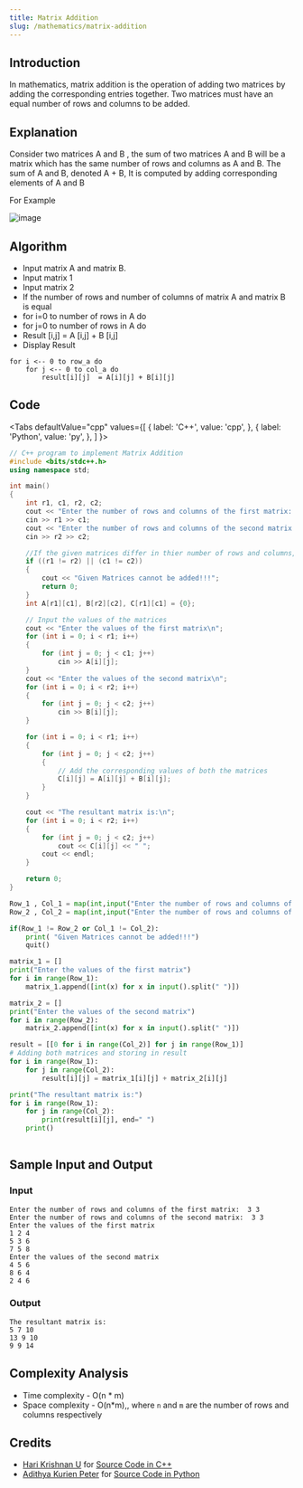 ```yaml
---
title: Matrix Addition
slug: /mathematics/matrix-addition
---
```

## Introduction

In mathematics, matrix addition is the operation of adding two matrices by adding the corresponding entries together. Two matrices must have an equal number of rows and columns to be added.

## Explanation

Consider two matrices A and B , the sum of two matrices A and B will be a matrix which has the same number of rows and columns as A and B. The sum of A and B, denoted A + B, It is computed by adding corresponding elements of A and B
 
For Example 

![image](https://i.postimg.cc/Jn8yyrzg/image.png)

## Algorithm

- Input matrix A and matrix B.<br/>
- Input matrix 1 <br/>
- Input matrix 2 <br/>
- If the number of rows and number of columns of matrix A and matrix B is equal<br/>
- for i=0 to number of rows in A do<br/>
- for j=0 to number of rows in A do<br/> 
- Result [i,j] =  A [i,j] + B [i,j]<br/>
- Display Result

```
for i <-- 0 to row_a do
    for j <-- 0 to col_a do
        result[i][j]  = A[i][j] + B[i][j]
```

## Code


<Tabs
  defaultValue="cpp"
  values={[
    { label: 'C++', value: 'cpp', },
    { label: 'Python', value: 'py', },
  ]
}>

<TabItem value="cpp">

```cpp
// C++ program to implement Matrix Addition
#include <bits/stdc++.h>
using namespace std;

int main()
{
    int r1, c1, r2, c2;
    cout << "Enter the number of rows and columns of the first matrix:  ";
    cin >> r1 >> c1;
    cout << "Enter the number of rows and columns of the second matrix: ";
    cin >> r2 >> c2;

    //If the given matrices differ in thier number of rows and columns, they cannot be added
    if ((r1 != r2) || (c1 != c2))
    {
        cout << "Given Matrices cannot be added!!!";
        return 0;
    }
    int A[r1][c1], B[r2][c2], C[r1][c1] = {0};

    // Input the values of the matrices
    cout << "Enter the values of the first matrix\n";
    for (int i = 0; i < r1; i++)
    {
        for (int j = 0; j < c1; j++)
            cin >> A[i][j];
    }
    cout << "Enter the values of the second matrix\n";
    for (int i = 0; i < r2; i++)
    {
        for (int j = 0; j < c2; j++)
            cin >> B[i][j];
    }

    for (int i = 0; i < r1; i++)
    {
        for (int j = 0; j < c2; j++)
        {
            // Add the corresponding values of both the matrices
            C[i][j] = A[i][j] + B[i][j];
        }
    }

    cout << "The resultant matrix is:\n";
    for (int i = 0; i < r2; i++)
    {
        for (int j = 0; j < c2; j++)
            cout << C[i][j] << " ";
        cout << endl;
    }

    return 0;
}
```

</TabItem>
<TabItem value="py">

```python
Row_1 , Col_1 = map(int,input("Enter the number of rows and columns of the first matrix:  ").split(" "))
Row_2 , Col_2 = map(int,input("Enter the number of rows and columns of the second matrix:  ").split(" "))

if(Row_1 != Row_2 or Col_1 != Col_2):
    print( "Given Matrices cannot be added!!!")
    quit()

matrix_1 = []
print("Enter the values of the first matrix")
for i in range(Row_1):
    matrix_1.append([int(x) for x in input().split(" ")])

matrix_2 = []
print("Enter the values of the second matrix")
for i in range(Row_2):
    matrix_2.append([int(x) for x in input().split(" ")])

result = [[0 for i in range(Col_2)] for j in range(Row_1)]
# Adding both matrices and storing in result
for i in range(Row_1):
    for j in range(Col_2):
        result[i][j] = matrix_1[i][j] + matrix_2[i][j]

print("The resultant matrix is:")
for i in range(Row_1):
    for j in range(Col_2):
        print(result[i][j], end=" ")
    print()
    
```

</TabItem>
</Tabs>

## Sample Input and Output

### Input

```
Enter the number of rows and columns of the first matrix:  3 3
Enter the number of rows and columns of the second matrix:  3 3
Enter the values of the first matrix
1 2 4
5 3 6
7 5 8
Enter the values of the second matrix
4 5 6
8 6 4
2 4 6
```

### Output

```
The resultant matrix is:
5 7 10
13 9 10
9 9 14
```

## Complexity Analysis

- Time complexity - O(n * m)
- Space complexity - O(n*m),, where `n` and `m` are the number of rows and columns respectively

## Credits

-   [Hari Krishnan U](https://github.com/Harikrishnan6336) for [Source Code in C++](https://github.com/TesseractCoding/NeoAlgo/blob/master/C-Plus-Plus/math/matrix_addition.cpp)
-   [Adithya Kurien Peter](https://github.com/aaadddiii) for [Source Code in Python](https://github.com/TesseractCoding/NeoAlgo/blob/master/Python/math/Matrix_addition.py)
